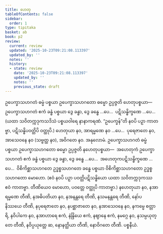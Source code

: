 ```yaml
---
title: ဟေတု
tableOfContents: false
sidebar:
  order: 1
type: tipitaka
basket: ab
book: p2
review:
  current: review
  updated: '2025-10-23T09:21:08.113397'
  updated_by: ''
  notes: ''
  history:
  - state: review
    date: '2025-10-23T09:21:08.113397'
    updated_by: ''
    notes: ''
    previous_state: draft
---
```



<ReviewStatus review={frontmatter.review} showDetails={true} />

<HypothesisAnnotation frontmatter={frontmatter} />

<DynamicBreadcrumb />

<Division number="183" book="p2" e="ch" v="38" p="438">

<Paragraph number="4478" book="p2">
ဥပေက္ခာသဟဂတံ ဓမ္မံ ပစ္စယာ ဥပေက္ခာသဟဂတော ဓမ္မော ဥပ္ပဇ္ဇတိ ဟေတုပစ္စယာ—  ဥပေက္ခာသဟဂတံ ဧကံ ခန္ဓံ ပစ္စယာ ဒွေ ခန္ဓာ, ဒွေ ခန္ဓေ …ပေ…  ပဋိသန္ဓိက္ခဏေ …ပေ…  (ယထာ သဝိတက္ကဒုကသဒိသံ ပစ္စယဝါရေ နာနာကရဏံ. “ဥပေက္ခန်”တိ နဝပိ ပဉှာ ကာတဗ္ဗာ, ပဋိသန္ဓိပဝတ္တိပိ ဝတ္ထုပိ.)
</Paragraph>

<Paragraph number="4479" book="p2">
ဟေတုယာ နဝ, အာရမ္မဏေ နဝ …ပေ…  ပုရေဇာတေ နဝ, အာသေဝနေ နဝ (သဗ္ဗတ္ထ နဝ), အဝိဂတေ နဝ.

</Paragraph>
</Division>

<Paragraph number="4480" type="center" book="p2">
အနုလောမံ.


</Paragraph>

<Division number="184" book="p2" e="ch" v="38" p="438">

<Paragraph number="4481" book="p2">
ဥပေက္ခာသဟဂတံ ဓမ္မံ ပစ္စယာ ဥပေက္ခာသဟဂတော ဓမ္မော ဥပ္ပဇ္ဇတိ နဟေတုပစ္စယာ—  အဟေတုကံ ဥပေက္ခာသဟဂတံ ဧကံ ခန္ဓံ ပစ္စယာ ဒွေ ခန္ဓာ, ဒွေ ခန္ဓေ …ပေ…  အဟေတုကပဋိသန္ဓိက္ခဏေ …ပေ…  ဝိစိကိစ္ဆာသဟဂတေ ဥဒ္ဓစ္စသဟဂတေ ခန္ဓေ ပစ္စယာ ဝိစိကိစ္ဆာသဟဂတော ဥဒ္ဓစ္စသဟဂတော မောဟော. (ဧဝံ နဝပိ ပဉှာ ပဝတ္တိပဋိသန္ဓိယော ယထာ သဝိတက္ကဒုကဿ ဧဝံ ကာတဗ္ဗာ. တီဏိယေဝ မောဟော, ပဝတ္တေ ဝတ္ထုပိ ကာတဗ္ဗာ.)
</Paragraph>

<Paragraph number="4482" book="p2">
နဟေတုယာ နဝ, နအာရမ္မဏေ တီဏိ, နအဓိပတိယာ နဝ, နအနန္တရေ တီဏိ, နသမနန္တရေ တီဏိ, နော်ပနိဿယေ တီဏိ, နပုရေဇာတေ နဝ, နပစ္ဆာဇာတေ နဝ, နအာသေဝနေ နဝ, နကမ္မေ စတ္တာရိ, နဝိပါကေ နဝ, နအာဟာရေ ဧကံ, နဲန္ဒြိယေ ဧကံ, နဈာနေ ဧကံ, နမဂ္ဂေ နဝ, နသမ္ပယုတ္တေ တီဏိ, နဝိပ္ပယုတ္တေ ဆ, နောနတ္ထိယာ တီဏိ, နောဝိဂတေ တီဏိ.

</Paragraph>
</Division>

<Paragraph number="4483" type="center" book="p2">
ပစ္စနီယံ.
</Paragraph>